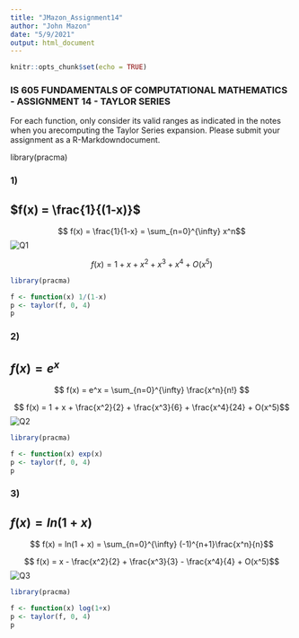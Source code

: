 ---
title: "JMazon_Assignment14"
author: "John Mazon"
date: "5/9/2021"
output: html_document
---

```{r setup, include=FALSE}
knitr::opts_chunk$set(echo = TRUE)
```

### IS 605 FUNDAMENTALS OF COMPUTATIONAL MATHEMATICS - ASSIGNMENT 14 - TAYLOR SERIES

For each function, only consider its valid ranges as indicated in the notes when you arecomputing the Taylor Series expansion. Please submit your assignment as a R-Markdowndocument.

library(pracma)

### 1)
## $f(x) = \frac{1}{(1-x)}$

$$ f(x) = \frac{1}{1-x} = \sum_{n=0}^{\infty} x^n$$
![Q1](https://raw.githubusercontent.com/johnm1990/data605/main/JMazon_Assignment14_Q1.PNG)

$$ f(x) = 1 + x + x^2 + x^3 + x^4 + O(x^5)$$

```{r}
library(pracma)

f <- function(x) 1/(1-x)
p <- taylor(f, 0, 4)
p
```


### 2)
## $f(x) = e^x$

$$ f(x) = e^x = \sum_{n=0}^{\infty} \frac{x^n}{n!} $$

$$ f(x) = 1 + x + \frac{x^2}{2} + \frac{x^3}{6} + \frac{x^4}{24} + O(x^5)$$
![Q2](https://raw.githubusercontent.com/johnm1990/data605/main/JMazon_Assignment14_Q2.PNG)
```{r}
library(pracma)

f <- function(x) exp(x)
p <- taylor(f, 0, 4)
p
```

### 3)
## $f(x) = ln(1 + x)$

$$ f(x) = ln(1 + x) = \sum_{n=0}^{\infty} (-1)^{n+1}\frac{x^n}{n}$$

$$ f(x) = x - \frac{x^2}{2} + \frac{x^3}{3} - \frac{x^4}{4} + O(x^5)$$
![Q3](https://raw.githubusercontent.com/johnm1990/data605/main/JMazon_Assignment14_Q3.PNG)
```{r}
library(pracma)

f <- function(x) log(1+x)
p <- taylor(f, 0, 4)
p
```


